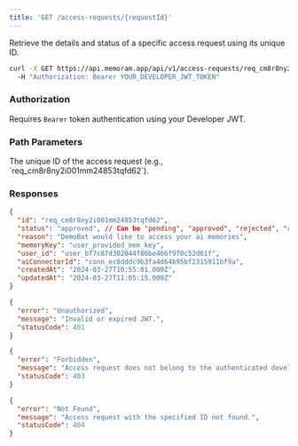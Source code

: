 ```yaml
---
title: 'GET /access-requests/{requestId}'
---
```


Retrieve the details and status of a specific access request using its unique ID.

<RequestExample>

```bash Example Request
curl -X GET https://api.memoram.app/api/v1/access-requests/req_cm8r8ny2i001mm24853tqfd62 \\
  -H "Authorization: Bearer YOUR_DEVELOPER_JWT_TOKEN"
```

</RequestExample>

### Authorization

Requires `Bearer` token authentication using your Developer JWT.

### Path Parameters

<Properties>
  <Property name="requestId" type="string" required>
    The unique ID of the access request (e.g., `req_cm8r8ny2i001mm24853tqfd62`).
  </Property>
</Properties>

### Responses

<ResponseExample>

```json 200 OK: Success
{
  "id": "req_cm8r8ny2i001mm24853tqfd62",
  "status": "approved", // Can be "pending", "approved", "rejected", "revoked"
  "reason": "DemoBot would like to access your ai memories",
  "memoryKey": "user_provided_mem_key", 
  "user_id": "user_bf7c87d302044f86be466f9f0c52d61f", 
  "aiConnectorId": "conn_ec8dddc9b3fa4d64b95bf2315911bf9a",
  "createdAt": "2024-03-27T10:55:01.000Z",
  "updatedAt": "2024-03-27T11:05:15.000Z"
}
```

```json 401 Unauthorized
{
  "error": "Unauthorized",
  "message": "Invalid or expired JWT.",
  "statusCode": 401
}
```

```json 403 Forbidden
{
  "error": "Forbidden",
  "message": "Access request does not belong to the authenticated developer.",
  "statusCode": 403
}
```

```json 404 Not Found
{
  "error": "Not Found",
  "message": "Access request with the specified ID not found.",
  "statusCode": 404
}
```

</ResponseExample> 